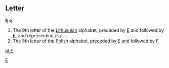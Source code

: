 ==Letter==
'''Ę''' '''ę'''

#The 9th letter of the [[Lithuanian]] alphabet, preceded by [[E]] and followed by [[Ė]], and representing /ɛː/.
#The 8th letter of the [[Polish]] alphabet, preceded by [[E]] and followed by [[F]]
[[Category:Latin letters|E]]

[[pl:Ę]]